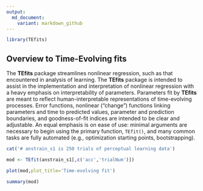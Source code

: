 ```yaml
---
output:
  md_document:
    variant: markdown_github
---
```


<!-- README.md is generated from README.Rmd. Please edit that file -->

```r
library(TEfits)
```

## Overview to Time-Evolving fits

The **TEfits** package streamlines nonlinear regression, such as that encountered in analysis of learning. The **TEfits** package is intended to assist in the implementation and interpretation of nonlinear regression with a heavy emphasis on interpretability of parameters. Parameters fit by **TEfits** are meant to reflect human-interpretable representations of time-evolving processes. Error functions, nonlinear ("change") functions linking parameters and time to predicted values, parameter and prediction boundaries, and goodness-of-fit indices are intended to be clear and adjustable. An equal emphasis is on ease of use: minimal arguments are necessary to begin using the primary function, `TEfit()`, and many common tasks are fully automated (e.g., optimization starting points, bootstrapping).

```r
cat('# anstrain_s1 is 250 trials of perceptual learning data')

mod <- TEfit(anstrain_s1[,c('acc','trialNum')])

plot(mod,plot_title='Time-evolving fit')

summary(mod)
```

